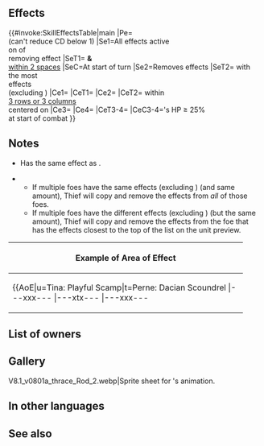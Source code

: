 {{About|the weapon Thief|the generic unit|Thief}}
{{Weapon Infobox
|wikiName=Thief (weapon)
|weaponName=Thief
|tagid=SID_シーフ
|intID=3960
|image=wep_rd061
|exclusive=1
|weaponType=Colorless Staff
|cost=400
|might=14
|range=2
|cooldown=-1
|effect=Foe cannot counterattack. Accelerates Special trigger (cooldown count-1; max cooldown count value cannot be reduced below 1). At start of turn, grants the【Bonus】effects active on the foe with the most【Bonus】effects active (excluding stat bonuses) to unit and allies within 2 spaces for 1 turn, and neutralizes【Bonus】effects active on that foe (excluding bonuses granted at the start of the same turn). Inflicts Atk/Spd/Def/Res-4 on foes within 3 columns or 3 rows centered on unit during combat. At start of combat, if unit's HP ≥ 25%, grants Atk/Spd+6 to unit during combat, and deals damage = number of【Bonus】effects active on unit, excluding stat bonuses, × 5 (max 20; excluding area-of-effect Specials).<br><br>【Bonus】<br>All effects that last "for 1 turn" or "that turn only." Includes bonuses granted by a skill like Rally or Hone and positive status effects (extra movement or effects like Dominance).
|required=Assault
|properties=random_owner
}}
==Effects==
{{#invoke:SkillEffectsTable|main
|Pe={{Eft|Accelerate Special}}<br>(can't reduce CD below 1)
|Se1=All {{Kp|Bonus}} effects active<br>on {{Tgt|Target foe}} of {{Kp|Bonus}}<br>removing effect
|SeT1={{Tgt|Unit}} '''&''' {{Tgt|Allies}}<br>[[within 2 spaces]]
|SeC=At start of turn
|Se2=Removes {{Kp|Bonus}} effects
|SeT2={{Tgt|Foe}} with the most<br>{{Kp|Bonus}} effects<br>(excluding {{SEt|Bonuses}})
|Ce1={{Eft|Prevent Counter}}
|CeT1={{Tgt|Foe}}
|Ce2={{Eft|Temporary debuffs|Atk/Spd/Def/Res|4}}
|CeT2={{Tgt|Foes}} within<br>[[3 rows or 3 columns]]<br>centered on {{Tgt|Unit}}
|Ce3={{Eft|Temporary buffs|Atk/Spd|6}}
|Ce4={{Eft|Damage Boost|5 x number of {{Kp|Bonus}}<br>effects on {{Tgt|Unit}}<br>(excluding {{SEt|Bonuses}})|max=20}}
|CeT3-4={{Tgt|Unit}}
|CeC3-4={{Tgt|Unit}}'s HP ≥ 25%<br>at start of combat
}}
==Notes==
* Has the same effect as {{St|Dazzling Staff 3}}.
{{Prevent counterattacks}}
{{CopyBonus|neutralize=1|source=the foe with the most {{Kp|Bonus}} effects (excluding {{SEt|Bonuses}})|target=the user and allies [[within 2 spaces]]}}
** If multiple foes have the same {{Kp|Bonus}} effects (excluding {{SEt|Bonuses}}) (and same amount), Thief will copy and remove the {{Kp|Bonus}} effects from ''all'' of those foes.
** If multiple foes have the different {{Kp|Bonus}} effects (excluding {{SEt|Bonuses}}) (but the same amount), Thief will copy and remove the {{Kp|Bonus}} effects from the foe that has the {{kp|Bonus}} effects closest to the top of the list on the unit preview.
<ul><ul>{{Bonus effect order list}}</ul></ul>
{{Temporary debuffs}}
{{FoesCombatEffect|temporary debuffs}}
{{Temporary buffs}}
{{DamageBoost}}
{{EffectfromBonus|nonStat=1|damage boost}}
{|class="wikitable default mw-collapsible" 
!Example of Area of Effect
|-
|align="middle" style="max-width:450px;margin:auto"|{{AoE|u=Tina: Playful Scamp|t=Perne: Dacian Scoundrel
|---xxx---
|---xtx---
|---xxx---
|xxxxxxxxx
|xxxxuxxxx
|xxxxxxxxx
|---xxx---
|---xxx---
|---xxx---
}}
|}

==List of owners==
{{Skill Hero List}}
==Gallery==
<gallery>
V8.1_v0801a_thrace_Rod_2.webp|Sprite sheet for {{PAGENAME}}'s animation.
</gallery>
==In other languages==
{{OtherLanguages
|english=Thief
|japanese=シーフ
|german=Diebstahl
|spanishEU=Expolio
|spanishLA=Despojador
|french=Pillage
|italian=Saccheggio
|chineseTW=小偷
|portuguese=Espólio
}}
==See also==
{{See also skills|cond=(Description LIKE '%neutralize【Bonus】effects one%foe%' OR Description LIKE '%grants ___【Bonus】%' OR Description LIKE '%inflicts%/%/%-%columns%centered on unit during combat%' OR Description LIKE '%number of%【Bonus】%effects active on unit%') AND (Exclusive='1' AND Name NOT LIKE '%+')}}
{{Weapons Navbox}}